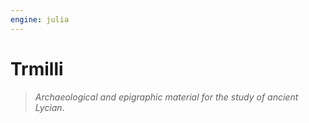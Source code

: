 ```yaml
---
engine: julia
---
```


# Trmilli


> *Archaeological and epigraphic material for the study of ancient Lycian*.
